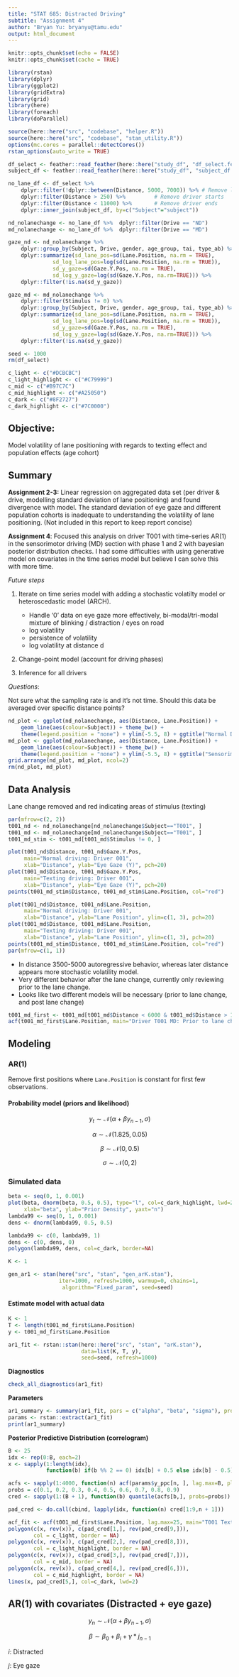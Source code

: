 ```yaml
---
title: "STAT 685: Distracted Driving"
subtitle: "Assignment 4"
author: "Bryan Yu: bryanyu@tamu.edu"
output: html_document
---
```


```r
knitr::opts_chunk$set(echo = FALSE)
knitr::opts_chunk$set(cache = TRUE)

library(rstan)
library(dplyr)
library(ggplot2)
library(gridExtra)
library(grid)
library(here)
library(foreach)
library(doParallel)

source(here::here("src", "codebase", "helper.R"))
source(here::here("src", "codebase", "stan_utility.R"))
options(mc.cores = parallel::detectCores())
rstan_options(auto_write = TRUE)

df_select <- feather::read_feather(here::here("study_df", "df_select.feather"))
subject_df <- feather::read_feather(here::here("study_df", "subject_df.feather"))

no_lane_df <- df_select %>% 
    dplyr::filter(!dplyr::between(Distance, 5000, 7000)) %>% # Remove lane change
    dplyr::filter(Distance > 250) %>%         # Remove driver starts
    dplyr::filter(Distance < 11000) %>%       # Remove driver ends
    dplyr::inner_join(subject_df, by=c("Subject"="subject"))

nd_nolanechange <- no_lane_df %>%  dplyr::filter(Drive == "ND") 
md_nolanechange <- no_lane_df %>%  dplyr::filter(Drive == "MD") 

gaze_nd <- nd_nolanechange %>%
    dplyr::group_by(Subject, Drive, gender, age_group, tai, type_ab) %>%
    dplyr::summarize(sd_lane_pos=sd(Lane.Position, na.rm = TRUE),
              sd_log_lane_pos=log(sd(Lane.Position, na.rm = TRUE)),
              sd_y_gaze=sd(Gaze.Y.Pos, na.rm = TRUE),
              sd_log_y_gaze=log(sd(Gaze.Y.Pos, na.rm=TRUE))) %>%
    dplyr::filter(!is.na(sd_y_gaze))

gaze_md <- md_nolanechange %>%
    dplyr::filter(Stimulus != 0) %>%
    dplyr::group_by(Subject, Drive, gender, age_group, tai, type_ab) %>%
    dplyr::summarize(sd_lane_pos=sd(Lane.Position, na.rm = TRUE),
              sd_log_lane_pos=log(sd(Lane.Position, na.rm = TRUE)),
              sd_y_gaze=sd(Gaze.Y.Pos, na.rm = TRUE),
              sd_log_y_gaze=log(sd(Gaze.Y.Pos, na.rm=TRUE))) %>%
    dplyr::filter(!is.na(sd_y_gaze))

seed <- 1000
rm(df_select)
```
```r
c_light <- c("#DCBCBC")
c_light_highlight <- c("#C79999")
c_mid <- c("#B97C7C")
c_mid_highlight <- c("#A25050")
c_dark <- c("#8F2727")
c_dark_highlight <- c("#7C0000")
```

## Objective: 
Model volatility of lane positioning with regards to texting effect and population effects (age cohort)

## Summary

**Assignment 2-3:** 
Linear regression on aggregated data set (per driver & drive, modelling standard deviation of lane positioning) and found divergence with model. The standard deviation of eye gaze and different population cohorts is inadequate to understanding the volatility of lane positioning. (Not included in this report to keep report concise)

**Assignment 4**:
Focused this analysis on driver T001 with time-series AR(1) in the sensorimotor driving (MD) section with phase 1 and 2 with bayesian posterior distribution checks. I had some difficulties with using generative model on covariates in the time series model but believe I can solve this with more time.

*Future steps*

1. Iterate on time series model with adding a stochastic volatilty model or heteroscedastic model (ARCH).
    
    * Handle '0' data on eye gaze more effectively, bi-modal/tri-modal mixture of blinking / distraction / eyes on road
    * log volatility
    * persistence of volatility
    * log volatility at distance d

3. Change-point model (account for driving phases)

4. Inference for all drivers \newline

*Questions*:

Not sure what the sampling rate is and it's not time. Should this data be averaged over specific distance points?


```r
nd_plot <- ggplot(nd_nolanechange, aes(Distance, Lane.Position)) +
    geom_line(aes(colour=Subject)) + theme_bw() + 
    theme(legend.position = "none") + ylim(-5.5, 8) + ggtitle("Normal Driving (ND)")
md_plot <- ggplot(md_nolanechange, aes(Distance, Lane.Position)) +
    geom_line(aes(colour=Subject)) + theme_bw() + 
    theme(legend.position = "none") + ylim(-5.5, 8) + ggtitle("Sensorimotor Driving (MD)")
grid.arrange(nd_plot, md_plot, ncol=2)
rm(nd_plot, md_plot)
```

\newpage

## Data Analysis

Lane change removed and red indicating areas of stimulus (texting)

```r
par(mfrow=c(2, 2))
t001_nd <- nd_nolanechange[nd_nolanechange$Subject=="T001", ]
t001_md <- md_nolanechange[md_nolanechange$Subject=="T001", ]
t001_md_stim <- t001_md[t001_md$Stimulus != 0, ]

plot(t001_nd$Distance, t001_nd$Gaze.Y.Pos,
     main="Normal driving: Driver 001", 
     xlab="Distance", ylab="Eye Gaze (Y)", pch=20)
plot(t001_md$Distance, t001_md$Gaze.Y.Pos, 
     main="Texting driving: Driver 001", 
     xlab="Distance", ylab="Eye Gaze (Y)", pch=20)
points(t001_md_stim$Distance, t001_md_stim$Lane.Position, col="red")

plot(t001_nd$Distance, t001_nd$Lane.Position, 
     main="Normal driving: Driver 001", 
     xlab="Distance", ylab="Lane Position", ylim=c(1, 3), pch=20)
plot(t001_md$Distance, t001_md$Lane.Position, 
     main="Texting driving: Driver 001", 
     xlab="Distance", ylab="Lane Position", ylim=c(1, 3), pch=20)
points(t001_md_stim$Distance, t001_md_stim$Lane.Position, col="red")
par(mfrow=c(1, 1))
```

* In distance 3500-5000 autoregressive behavior, whereas later distance appears more stochastic volatility model.
* Very different behavior after the lane change, currently only reviewing prior to the lane change. 
* Looks like two different models will be necessary (prior to lane change, and post lane change) 
\newline

```r
t001_md_first <- t001_md[t001_md$Distance < 6000 & t001_md$Distance > 1, ]
acf(t001_md_first$Lane.Position, main="Driver T001 MD: Prior to lane change")
```

\newpage

## Modeling

### AR(1)

Remove first positions where `Lane.Position` is constant for first few observations.

#### Probability model (priors and likelihood)

$$y_t \sim \mathcal{N}(\alpha + \beta y_{n-1}, \sigma)$$

$$\alpha \sim \mathcal{N}(1.825, 0.05)$$

$$\beta \sim \mathcal{N}(0, 0.5)$$

$$\sigma \sim \mathcal{N}(0, 2)$$

### Simulated data

```r
beta <- seq(0, 1, 0.001)
plot(beta, dnorm(beta, 0.5, 0.5), type="l", col=c_dark_highlight, lwd=2,
     xlab="beta", ylab="Prior Density", yaxt="n")
lambda99 <- seq(0, 1, 0.001)
dens <- dnorm(lambda99, 0.5, 0.5)

lambda99 <- c(0, lambda99, 1)
dens <- c(0, dens, 0)
polygon(lambda99, dens, col=c_dark, border=NA)
```

```r
K <- 1

gen_ar1 <- stan(here("src", "stan", "gen_arK.stan"),
                iter=1000, refresh=1000, warmup=0, chains=1, 
                 algorithm="Fixed_param", seed=seed)
```


#### Estimate model with actual data

```r
K <- 1
T <- length(t001_md_first$Lane.Position)
y <- t001_md_first$Lane.Position

ar1_fit <- rstan::stan(here::here("src", "stan", "arK.stan"),
                       data=list(K, T, y),
                       seed=seed, refresh=1000)
```

**Diagnostics**
```r
check_all_diagnostics(ar1_fit)
```

**Parameters**
```r
ar1_summary <- summary(ar1_fit, pars = c("alpha", "beta", "sigma"), probs = c(0.1, 0.5, 0.9))$summary
params <- rstan::extract(ar1_fit)
print(ar1_summary)
```

\newpage
**Posterior Predictive Distribution (correlogram)**
```r
B <- 25
idx <- rep(0:B, each=2)
x <- sapply(1:length(idx), 
            function(b) if(b %% 2 == 0) idx[b] + 0.5 else idx[b] - 0.5)

acfs <- sapply(1:4000, function(n) acf(params$y_ppc[n, ], lag.max=B, plot=FALSE)$acf)
probs = c(0.1, 0.2, 0.3, 0.4, 0.5, 0.6, 0.7, 0.8, 0.9)
cred <- sapply(1:(B + 1), function(b) quantile(acfs[b,], probs=probs))

pad_cred <- do.call(cbind, lapply(idx, function(n) cred[1:9,n + 1]))

acf_fit <- acf(t001_md_first$Lane.Position, lag.max=25, main="T001 Texting")
polygon(c(x, rev(x)), c(pad_cred[1,], rev(pad_cred[9,])),
        col = c_light, border = NA)
polygon(c(x, rev(x)), c(pad_cred[2,], rev(pad_cred[8,])),
        col = c_light_highlight, border = NA)
polygon(c(x, rev(x)), c(pad_cred[3,], rev(pad_cred[7,])),
        col = c_mid, border = NA)
polygon(c(x, rev(x)), c(pad_cred[4,], rev(pad_cred[6,])),
        col = c_mid_highlight, border = NA)
lines(x, pad_cred[5,], col=c_dark, lwd=2)
```

## AR(1) with covariates (Distracted + eye gaze)

$$y_n \sim \mathcal{N}(\alpha + \beta y_{n-1}, \sigma)$$

$$\beta \sim \beta_0 + \beta_i + \gamma * j_{n-1}$$

$i:$ Distracted

$j:$ Eye gaze